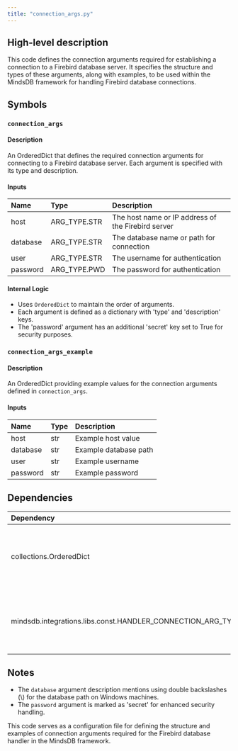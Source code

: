 ```yaml
---
title: "connection_args.py"
---
```


## High-level description
This code defines the connection arguments required for establishing a connection to a Firebird database server. It specifies the structure and types of these arguments, along with examples, to be used within the MindsDB framework for handling Firebird database connections.

## Symbols

### `connection_args`
#### Description
An OrderedDict that defines the required connection arguments for connecting to a Firebird database server. Each argument is specified with its type and description.

#### Inputs
| Name | Type | Description |
|:-----|:-----|:------------|
| host | ARG_TYPE.STR | The host name or IP address of the Firebird server |
| database | ARG_TYPE.STR | The database name or path for connection |
| user | ARG_TYPE.STR | The username for authentication |
| password | ARG_TYPE.PWD | The password for authentication |

#### Internal Logic
- Uses `OrderedDict` to maintain the order of arguments.
- Each argument is defined as a dictionary with 'type' and 'description' keys.
- The 'password' argument has an additional 'secret' key set to True for security purposes.

### `connection_args_example`
#### Description
An OrderedDict providing example values for the connection arguments defined in `connection_args`.

#### Inputs
| Name | Type | Description |
|:-----|:-----|:------------|
| host | str | Example host value |
| database | str | Example database path |
| user | str | Example username |
| password | str | Example password |

## Dependencies
| Dependency | Purpose |
|:-----------|:--------|
| collections.OrderedDict | Used to create ordered dictionaries for connection arguments |
| mindsdb.integrations.libs.const.HANDLER_CONNECTION_ARG_TYPE | Imported as ARG_TYPE, used to specify argument types |

## Notes
- The `database` argument description mentions using double backslashes (\\) for the database path on Windows machines.
- The `password` argument is marked as 'secret' for enhanced security handling.

This code serves as a configuration file for defining the structure and examples of connection arguments required for the Firebird database handler in the MindsDB framework.